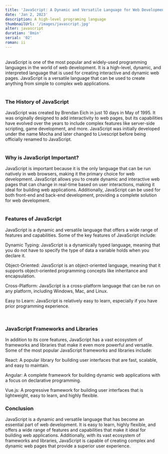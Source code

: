 ```yaml
---
title: 'JavaScript: A Dynamic and Versatile Language for Web Development'
date: 'Jan 2, 2023'
description: A high-level programing language
thumbnailUrl: '/images/javascript.jpg'
alter: javascript
duration: '8min'
serial: '02'
roman: ii
---
```


<br />

<div>
  JavaScript is one of the most popular and widely-used programming languages in
  the world of web development. It is a high-level, dynamic, and interpreted
  language that is used for creating interactive and dynamic web pages.
  JavaScript is a versatile language that can be used to create anything from
  simple to complex web applications.
</div>

<br />

### The History of JavaScript

<div>
  JavaScript was created by Brendan Eich in just 10 days in May of 1995. It was
  originally designed to add interactivity to web pages, but its capabilities
  have evolved over the years to include complex features like server-side
  scripting, game development, and more. JavaScript was initially developed
  under the name Mocha and later changed to Livescript before being officially
  renamed to JavaScript.
</div>

<br />

### Why is JavaScript Important?

<div>
  JavaScript is important because it is the only language that can be run
  natively in web browsers, making it the primary choice for web development.
  JavaScript allows you to create dynamic and interactive web pages that can
  change in real-time based on user interactions, making it ideal for building
  web applications. Additionally, JavaScript can be used for both front-end and
  back-end development, providing a complete solution for web development.
</div>

<br />

### Features of JavaScript

<div>

<p>
  JavaScript is a dynamic and versatile language that offers a wide range of
  features and capabilities. Some of the key features of JavaScript include:
</p>

<p>Dynamic Typing: JavaScript is a dynamically typed language, meaning that you do not have to specify the type of data a variable holds when you declare it.</p>
<p>Object-Oriented: JavaScript is an object-oriented language, meaning that it supports object-oriented programming concepts like inheritance and encapsulation.</p>
<p>Cross-Platform: JavaScript is a cross-platform language that can be run on any platform, including Windows, Mac, and Linux.</p>
<p>Easy to Learn: JavaScript is relatively easy to learn, especially if you have prior programming experience.</p>
</div>

<br />

### JavaScript Frameworks and Libraries

<div>
<p>In addition to its core features, JavaScript has a vast ecosystem of frameworks and libraries that make it even more powerful and versatile. Some of the most popular JavaScript frameworks and libraries include:</p>

<p>
  React: A popular library for building user interfaces that are fast, scalable,
  and easy to maintain.
</p>
<p>
  Angular: A complete framework for building dynamic web applications with a
  focus on declarative programming.
</p>
<p>
  Vue.js: A progressive framework for building user interfaces that is
  lightweight, easy to learn, and highly flexible.
</p>

</div>

### Conclusion

<div>
  JavaScript is a dynamic and versatile language that has become an essential
  part of web development. It is easy to learn, highly flexible, and offers a
  wide range of features and capabilities that make it ideal for building web
  applications. Additionally, with its vast ecosystem of frameworks and
  libraries, JavaScript is capable of creating complex and dynamic web pages
  that provide a superior user experience.
</div>
